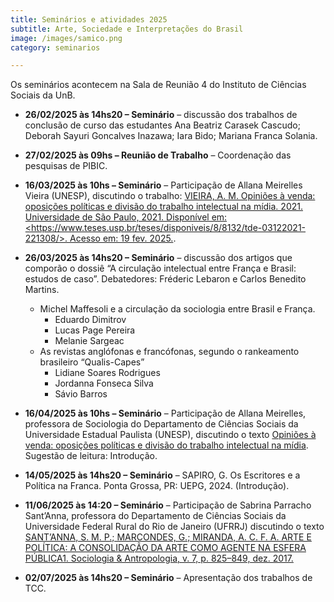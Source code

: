 ```yaml
---
title: Seminários e atividades 2025
subtitle: Arte, Sociedade e Interpretações do Brasil
image: /images/samico.png
category: seminarios

---
```


Os seminários acontecem na Sala de Reunião 4 do Instituto de Ciências Sociais da UnB.
 
* **26/02/2025 às 14hs20 -- Seminário** -- discussão dos trabalhos de conclusão de curso das estudantes Ana Beatriz Carasek Cascudo; Deborah Sayuri Goncalves Inazawa; Iara Bido; Mariana Franca Solania.

* **27/02/2025 às 09hs -- Reunião de Trabalho** -- Coordenação das pesquisas de PIBIC.

* **16/03/2025 às 10hs -- Seminário** -- Participação de Allana Meirelles Vieira (UNESP), discutindo o trabalho: [VIEIRA, A. M. Opiniões à venda: oposições políticas e divisão do trabalho intelectual na mídia. 2021. Universidade de São Paulo, 2021. Disponível em: <https://www.teses.usp.br/teses/disponiveis/8/8132/tde-03122021-221308/>. Acesso em: 19 fev. 2025.](https://www.teses.usp.br/teses/disponiveis/8/8132/tde-03122021-221308/pt-br.php).
* **26/03/2025 às 14hs20 -- Seminário** -- discussão dos artigos que comporão o dossiê  "A circulação intelectual entre França e Brasil: estudos de caso". Debatedores: Fréderic Lebaron e Carlos Benedito Martins.

    - Michel Maffesoli e a circulação da sociologia entre Brasil e França.
        - Eduardo Dimitrov
        - Lucas Page Pereira
        - Melanie Sargeac

    - As revistas anglófonas e francófonas, segundo o rankeamento brasileiro "Qualis-Capes"
        - Lidiane Soares Rodrigues
        - Jordanna Fonseca Silva
        - Sávio Barros

    
* **16/04/2025 às 10hs -- Seminário** -- Participação de Allana Meirelles, professora de Sociologia do Departamento de Ciências Sociais da Universidade Estadual Paulista (UNESP), discutindo o texto [Opiniões à venda: oposições políticas e divisão do trabalho intelectual na mídia](https://www.teses.usp.br/teses/disponiveis/8/8132/tde-03122021-221308/pt-br.php). Sugestão de leitura: Introdução.
		
* **14/05/2025 às 14hs20 -- Seminário** -- SAPIRO, G. Os Escritores e a Política na Franca. Ponta Grossa, PR: UEPG, 2024. (Introdução).


* **11/06/2025 às 14:20 -- Seminário** -- Participação de Sabrina Parracho Sant'Anna, professora do Departamento de Ciências Sociais da Universidade Federal Rural do Rio de Janeiro (UFRRJ) discutindo o texto [SANT’ANNA, S. M. P.; MARCONDES, G.; MIRANDA, A. C. F. A. ARTE E POLÍTICA: A CONSOLIDAÇÃO DA ARTE COMO AGENTE NA ESFERA PÚBLICA1. Sociologia & Antropologia, v. 7, p. 825–849, dez. 2017.](https://www.scielo.br/j/sant/a/cZ8MD5qQG9mKyqTk5Cy8S5g/?lang=pt)


* **02/07/2025 às 14hs20 -- Seminário** -- Apresentação dos trabalhos de TCC.